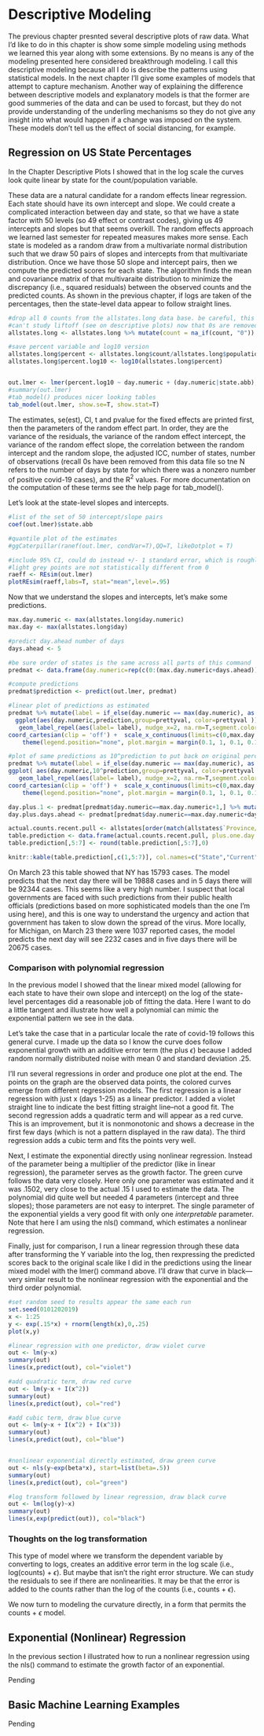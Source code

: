 # Descriptive Modeling

The previous chapter presnted several descriptive plots of raw data.  What I'd like to do in this chapter is show some simple modeling using methods we learned this year along with some extensions. 
By no means is any of the modeling presented here considered breakthrough modeling. I call this descriptive modeling because all I do is describe the patterns using statistical models. In the next chapter I'll give some examples of models that attempt to capture mechanism. Another way of explaining the difference between descriptive models and explanatory models is that the former are good summeries of the data and can be used to forcast, but they do not provide  understanding of the underling mechanisms so they do not give any insight into what would happen if a change was imposed on the system.  These models don't tell us the effect of social distancing, for example. 

##  Regression on US State Percentages

In the Chapter Descriptive Plots I showed that in the log scale the curves look quite linear by state for the count/population variable.

These data are a natural candidate for a random effects linear regression.  Each state should have its own intercept and slope.  We could create a complicated interaction between day and state, so that we have a state factor with 50 levels (so 49 effect or contrast codes), giving us 49 intercepts and slopes but that seems overkill. The random effects approach we learned last semester for repeated measures makes more sense.  Each state is modeled as a random draw from a multivariate normal distribution such that we draw 50 pairs of slopes and intercepts from that multivariate distribution. Once we have those 50 slope and intercept pairs, then we compute the predicted scores for each state. The algorithm finds the mean and covariance matrix of that multivaraite distribution to minimize the discrepancy (i.e., squared residuals) between the observed counts and the predicted counts.  As shown in the previous chapter, if logs are taken of the percentages, then the state-level data appear to follow straight lines.



```r
#drop all 0 counts from the allstates.long data base. be careful, this data.frame no longer has 0s
#can't study liftoff (see on descriptive plots) now that 0s are removed
allstates.long <- allstates.long %>% mutate(count = na_if(count, "0"))

#save percent variable and log10 version
allstates.long$percent <- allstates.long$count/allstates.long$population * 100
allstates.long$percent.log10 <- log10(allstates.long$percent)


out.lmer <- lmer(percent.log10 ~ day.numeric + (day.numeric|state.abb), allstates.long)
#summary(out.lmer)
#tab_model() produces nicer looking tables
tab_model(out.lmer, show.se=T, show.stat=T)
```

The estimates, se(est), CI, t and pvalue for the fixed effects are printed first, then the parameters of the random effect part. In order, they are the variance of the residuals, the variance of the random effect intercept, the variance of the random effect slope, the correlation between the random intercept and the random slope, the adjusted ICC, number of states, number of observations (recall 0s have been removed from this data file so tne N refers to the number of days by state for which there was a nonzero number of positive covid-19 cases), and the R$^2$ values.  For more documentation on the computation of these terms see the help page for tab_model().

Let's look at the state-level slopes and intercepts.

```r
#list of the set of 50 intercept/slope pairs
coef(out.lmer)$state.abb

#quantile plot of the estimates
#ggCaterpillar(ranef(out.lmer, condVar=T),QQ=T, likeDotplot = T)

#include 95% CI, could do instead +/- 1 standard error, which is roughly .68 CIs
#light grey points are not statistically different from 0
raeff <- REsim(out.lmer)
plotREsim(raeff,labs=T, stat="mean",level=.95)
```

Now that we understand the slopes and intercepts, let's make some predictions.

```r
max.day.numeric <- max(allstates.long$day.numeric)
max.day <- max(allstates.long$day)

#predict day.ahead number of days
days.ahead <- 5

#be sure order of states is the same across all parts of this command
predmat <- data.frame(day.numeric=rep(c(0:(max.day.numeric+days.ahead)),50),state.abb=rep(rownames(coef(out.lmer)$state.abb),each=max.day.numeric+days.ahead+1), prettyval=rep(allstates$prettyval[order(match(allstates$`Province/State`,state.population$NAME))], each=max.day.numeric+days.ahead+1))

#compute predictions
predmat$prediction <- predict(out.lmer, predmat)

#linear plot of predictions as estimated
predmat %>% mutate(label = if_else(day.numeric == max(day.numeric), as.character(prettyval), NA_character_)) %>%
  ggplot(aes(day.numeric,prediction,group=prettyval, color=prettyval )) +  geom_line()   +
   geom_label_repel(aes(label= label), nudge_x=2, na.rm=T,segment.color = 'grey50', label.size=.01, size=2.5, show.legend=F) +
coord_cartesian(clip = 'off') +  scale_x_continuous(limits=c(0,max.day.numeric+ days.ahead+3)) +
    theme(legend.position="none", plot.margin = margin(0.1, 1, 0.1, 0.1, "cm"))

#plot of same predictions as 10^prediction to put back on original percentage scale
predmat %>% mutate(label = if_else(day.numeric == max(day.numeric), as.character(prettyval), NA_character_)) %>%
ggplot( aes(day.numeric,10^prediction,group=prettyval, color=prettyval )) +  geom_line()   +
   geom_label_repel(aes(label= label), nudge_x=2, na.rm=T,segment.color = 'grey50', label.size=.01, size=2.5, show.legend=F) +
coord_cartesian(clip = 'off') +  scale_x_continuous(limits=c(0,max.day.numeric+ days.ahead+3)) +
    theme(legend.position="none", plot.margin = margin(0.1, 1, 0.1, 0.1, "cm"))
```

```r
day.plus.1 <- predmat[predmat$day.numeric==max.day.numeric+1,] %>% mutate(prediction = 10^prediction*state.population$value/100)
day.plus.days.ahead <- predmat[predmat$day.numeric==max.day.numeric+days.ahead,] %>% mutate(prediction = 10^prediction*state.population$value/100)

actual.counts.recent.pull <- allstates[order(match(allstates$`Province/State`,state.population$NAME)), c(1:4,which(as.Date(colnames(allstates), "%m/%d/%y")==max.day))]
table.prediction <- data.frame(actual.counts.recent.pull, plus.one.day = day.plus.1$prediction, plus.days.ahead = day.plus.days.ahead$prediction)
table.prediction[,5:7] <- round(table.prediction[,5:7],0)

knitr::kable(table.prediction[,c(1,5:7)], col.names=c("State","Current","Prediction +1 Day",paste0("Prediction +",days.ahead,"days")))
```

On March 23 this table showed that NY has 15793 cases. The model predicts that the next day there will be 19888 cases and in 5 days there will be 92344 cases. This seems like a very high number. I suspect that local governments are faced with such predictions from their public health officials (predictions based on more sophisticated models than the one I'm using here), and this is one way to understand the urgency and action that government has taken to slow down the spread of the virus.  More locally, for Michigan, on March 23 there were 1037 reported cases, the model predicts the next day will see 2232 cases and in five days there will be 20675 cases.

### Comparison with polynomial regression

In the previous model I showed that the linear mixed model (allowing for each state to have their own slope and intercept) on the log of the state-level percentages did a reasonable job of fitting the data.  Here I want to do a little tangent and illustrate how well a polynomial can mimic the exponential pattern we see in the data.  

Let's take the case that in a particular locale the rate of covid-19 follows this general curve. I made up the data so I know the curve does follow exponential growth with an additive error term (the plus $\epsilon$) because I added random normally distributed noise with mean 0 and standard deviation .25.

I'll run several regressions in order and produce one plot at the end.  The points on the graph are the observed data points, the colored curves emerge from different regression models.    The first regression is  a linear regression with just x (days 1-25) as a linear predictor. I added a violet straight line to indicate the best fitting straight line--not a good fit.  The second regression adds a quadratic term and will appear as a red curve. This is an improvement, but it is nonmonotonic and shows a decrease in the first few days (which is not a pattern displayed in the raw data).  The third regression adds a cubic term and fits the points very well.

Next, I estimate the exponential directly using nonlinear regression. Instead of the parameter being a multiplier of the predictor (like in linear regression), the parameter serves as the growth factor. The green curve follows the data very closely. Here only one parameter was estimated and it was .1502, very close to the actual .15 I used to estimate the data.  The polynomial did quite well but needed 4 parameters (intercept and three slopes); those parameters are not easy to interpret. The single parameter of the exponential yields a very good fit with only one _interpretable_ parameter.  Note that here I am using the nls() command, which estimates a nonlinear regression.

Finally, just for comparison, I run a linear regression through these data after transforming the Y variable into the log, then rexpressing the predicted scores back to the original scale like I did in the predictions using the linear mixed model with the lmer() command above.  I'll draw that curve in black---very similar result to the nonlinear regression with the exponential and the third order polynomial.


```r
#set random seed to results appear the same each run
set.seed(0101202019)
x <- 1:25
y <- exp(.15*x) + rnorm(length(x),0,.25)
plot(x,y)

#linear regression with one predictor, draw violet curve
out <- lm(y~x)
summary(out)
lines(x,predict(out), col="violet")

#add quadratic term, draw red curve
out <- lm(y~x + I(x^2))
summary(out)
lines(x,predict(out), col="red")

#add cubic term, draw blue curve
out <- lm(y~x + I(x^2) + I(x^3))
summary(out)
lines(x,predict(out), col="blue")


#nonlinear exponential directly estimated, draw green curve
out <- nls(y~exp(beta*x), start=list(beta=.5))
summary(out)
lines(x,predict(out), col="green")

#log transform followed by linear regression, draw black curve
out <- lm(log(y)~x)
summary(out)
lines(x,exp(predict(out)), col="black")
```

### Thoughts on the log transformation

This type of model where we transform the dependent variable by converting to logs, creates an additive error term in the log scale (i.e., log(counts) + $\epsilon$). But maybe that isn't the right error structure. We can study the residuals to see if there are nonlinearities. It may be that the error is added to the counts rather than the log of the counts (i.e., counts + $\epsilon$).  

We now turn to modeling the curvature directly, in a form that permits the counts + $\epsilon$ model.

## Exponential (Nonlinear) Regression 

In the previous section I illustrated how to run a nonlinear regression using the nls() command to estimate the growth factor of an exponential.

Pending

## Basic Machine Learning Examples

Pending
